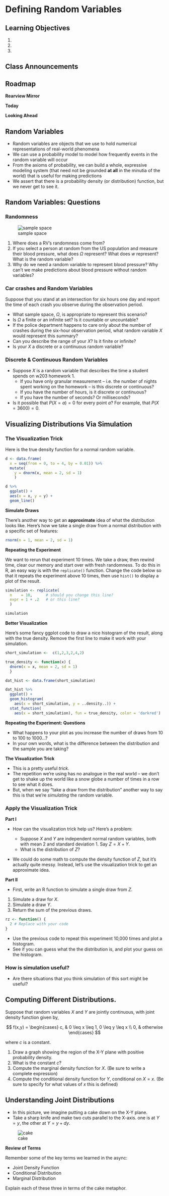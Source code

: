# Defining Random Variables

## Learning Objectives 

1. 
2. 
3. 


## Class Announcements

## Roadmap
**Rearview Mirror**

**Today**

**Looking Ahead**


## Random Variables

- Random variables are objects that we use to hold numerical representations of real-world phenomena
- We can use a probability model to model how frequently events in the random variable will occur 
- From the axioms of probability, we can build a whole, expressive modeling system (that need not be grounded **at all** in the minutia of the world) that is useful for making predictions
- We assert that there is a probability density (or distribution) function, but we never get to see it. 

## Random Variables: Questions
### Randomness 

![sample space](./images/random_variable.png)

1. Where does a RV's randomness come from?
2. If you select a person at random from the US population and measure their blood pressure, what does $\Omega$ represent?  What does $w$ represent?  What is the random variable?
3. Why do we need a random variable to represent blood pressure? Why can't we make predictions about blood pressure without random variables?    


### Car crashes and Random Variables

Suppose that you stand at an intersection for six hours one day and report the time of each crash you observe during the observation period.

- What sample space, $\Omega$, is appropriate to represent this scenario?
- Is $\Omega$ a finite or an infinite set? Is it countable or uncountable? 
- If the police department happens to care only about the number of crashes during the six-hour observation period, what random variable $X$ would represent this summary?
- Can you describe the range of your $X$? Is it finite or infinite?
- Is your $X$ a discrete or a continuous random variable?


### Discrete & Continuous Random Variables

- Suppose $X$ is a random variable that describes the time a student spends on w203 homework 1.
  - If you have only granular measurement -- i.e. the number of nights spent working on the homework -- is this discrete or continuous? 
  - If you have the number of hours, is it discrete or continuous? 
  - If you have the number of seconds? Or milliseconds? 
- Is it possible that $P(X = a) = 0$ for every point $a$? For example, that $P(X = 3600) = 0$. 


## Visualizing Distributions Via Simulation

### The Visualization Trick

Here is the true density function for a normal random variable.

```r

d <- data.frame(
  x = seq(from = 0, to = 4, by = 0.01)) %>%  
  mutate(
    y = dnorm(x, mean = 2, sd = 1)
    )

d %>%  
  ggplot() + 
  aes(x = x, y = y) + 
  geom_line()
```

**Simulate Draws** 

There's another way to get an **approximate** idea of what the distribution looks like.  Here's how we take a single draw from a normal distribution with a specific set of features:

```r
rnorm(n = 1, mean = 2, sd = 1)
```

**Repeating the Experiment**

We want to rerun that experiment 10 times.  We take a draw, then rewind time, clear our memory and start over with fresh randomness.  To do this in R, an easy way is with the `replicate()` function.  Change the code below so that it repeats the experiment above 10 times, then use `hist()` to display a plot of the result. 

```r
simulation <- replicate(
  n    = 10,      # should you change this line? 
  expr = 1 + .2   # or this line? 
  )

simulation
```

**Better Visualization**

Here's some fancy ggplot code to draw a nice histogram of the result, along with the true density.  Remove the first line to make it work with your simulation.


```r
short_simulation <-  c(1,2,3,2,4,2)

true_density <- function(x) {
  dnorm(x = x, mean = 2, sd = 1)
  }

dat_hist <- data.frame(short_simulation)

dat_hist %>% 
  ggplot() + 
  geom_histogram(
    aes(x = short_simulation, y = ..density..)) + 
  stat_function(
    aes(x = short_simulation), fun = true_density, color = 'darkred')
```


**Repeating the Experiment: Questions**

- What happens to your plot as you increase the number of draws from 10 to 100 to 1000...?
- In your own words, what is the difference between the distribution and the sample you are taking?

**The Visualization Trick** 

- This is a pretty useful *trick*.  
- The repetition we're using has no analogue in the real world -- we don't get to shake up the world like a snow globe a number of times in a row to see what it does.
- But, when we say "take a draw from the distribution" another way to say this is that we're *simulating* the random variable.

### Apply the Visualization Trick

**Part I** 

- How can the visualization trick help us?  Here's a problem:

  - Suppose $X$ and $Y$ are independent normal random variables, both with mean 2 and standard deviation 1.  Say $Z = X + Y$.  
  - What is the distribution of $Z$?

- We could do some math to compute the density function of $Z$, but it's actually quite messy.  Instead, let's use the visualization trick to get an approximate idea.

**Part II**

- First, write an R function to simulate a single draw from $Z$.  

1. Simulate a draw for $X$.
2. Simulate a draw $Y$. 
3. Return the sum of the previous draws.

```r
rz <- function() {
  2 # Replace with your code
}
```

- Use the previous code to repeat this experiment 10,000 times and plot a histogram.
- See if you can guess what the the distribution is, and plot your guess on the histogram.

### How is simulation useful? 

- Are there situations that you think simulation of this sort might be useful? 

## Computing Different Distributions.

Suppose that random variables $X$ and $Y$ are jointly continuous, with joint density function given by,

$$
f(x,y) = 
  \begin{cases}
    c, & 0 \leq x \leq 1, 0 \leq y \leq x \\
    0, & otherwise
\end{cases}
$$

where $c$ is a constant.

1. Draw a graph showing the region of the X-Y plane with positive probability density.
2. What is the constant $c$?
3. Compute the marginal density function for $X$.  (Be sure to write a complete expression)
4. Compute the conditional density function for $Y$, conditional on $X=x$.  (Be sure to specify for what values of $x$ this is defined)

## Understanding Joint Distributions 

- In this picture, we imagine putting a cake down on the X-Y plane.
- Take a sharp knife and make two cuts parallel to the X-axis.  one is at $Y = y$, the other at $Y = y + dy$.

![cake](./images/cake.png)

**Review of Terms** 

Remember some of the key terms we learned in the async:

- Joint Density Function
- Conditional Distribution
- Marginal Distribution

Explain each of these three in terms of the cake metaphor.